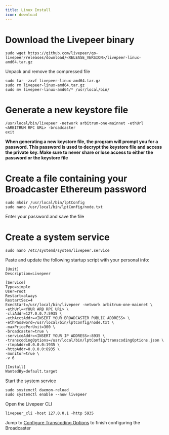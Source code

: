 ```yaml
---
title: Linux Install
icon: download
---
```


# Download the Livepeer binary
```
sudo wget https://github.com/livepeer/go-livepeer/releases/download/<RELEASE_VERSION>/livepeer-linux-amd64.tar.gz
```
Unpack and remove the compressed file
```
sudo tar -zxvf livepeer-linux-amd64.tar.gz
sudo rm livepeer-linux-amd64.tar.gz
sudo mv livepeer-linux-amd64/* /usr/local/bin/
```
# Generate a new keystore file
```
/usr/local/bin/livepeer -network arbitrum-one-mainnet -ethUrl <ARBITRUM RPC URL> -broadcaster
exit
```
**When generating a new keystore file, the program will prompt you for a password. This password is used to decrypt the keystore file and access the private key. Make sure to never share or lose access to either the password or the keystore file**


#  Create a file containing your Broadcaster Ethereum password
```
sudo mkdir /usr/local/bin/lptConfig
sudo nano /usr/local/bin/lptConfig/node.txt
```
Enter your password and save the file

#  Create a system service

```
sudo nano /etc/systemd/system/livepeer.service
```
Paste and update the following startup script with your personal info:

```
[Unit]
Description=Livepeer

[Service]
Type=simple
User=root
Restart=always
RestartSec=4
ExecStart=/usr/local/bin/livepeer -network arbitrum-one-mainnet \
-ethUrl=<YOUR ARB RPC URL> \
-cliAddr=127.0.0.7:5935 \
-ethAcctAddr=<INSERT YOUR BROADCASTER PUBLIC ADDRESS> \
-ethPassword=/usr/local/bin/lptConfig/node.txt \
-maxPricePerUnit=300 \
-broadcaster=true \
-serviceAddr=<INSERT YOUR IP ADDRESS>:8935 \
-transcodingOptions=/usr/local/bin/lptConfig/transcodingOptions.json \
-rtmpAddr=0.0.0.0:1935 \
-httpAddr=0.0.0.0:8935 \
-monitor=true \
-v 6 

[Install]
WantedBy=default.target
```

Start the system service

```
sudo systemctl daemon-reload
sudo systemctl enable --now livepeer
```

Open the Livepeer CLI

```
livepeer_cli -host 127.0.0.1 -http 5935
```

Jump to [Configure Transcoding Options](/broadcasters/guides/transcoding-options) to finish configuring the Broadcaster